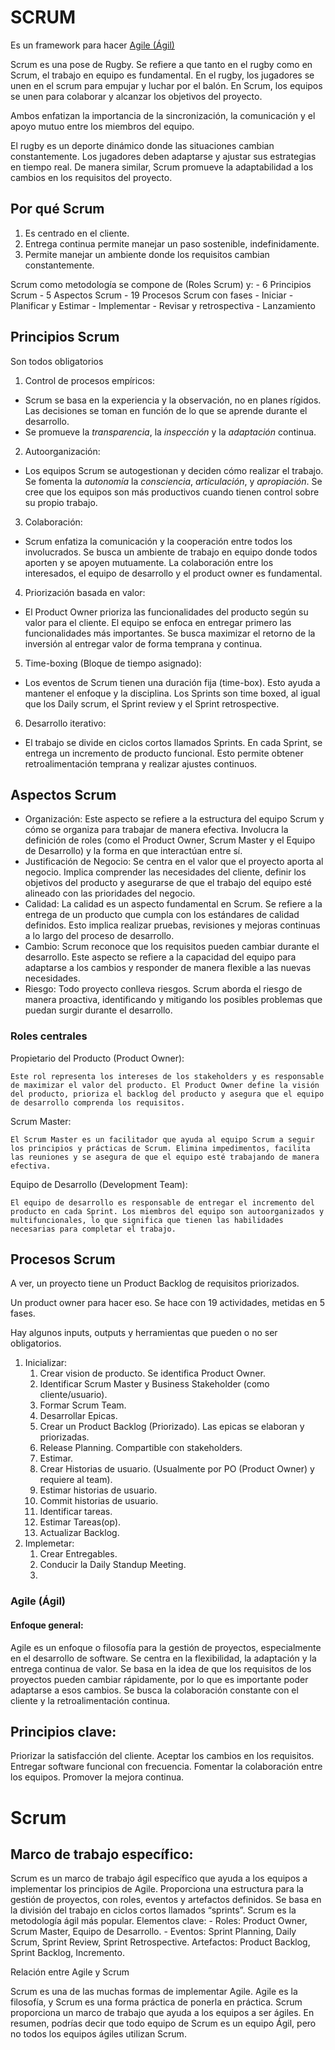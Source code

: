 # SCRUM

Es un framework para hacer [Agile (Ágil)](#agile-ágil)

Scrum es una pose de Rugby. Se refiere a que tanto en el rugby como en Scrum, el trabajo en equipo es fundamental. En el rugby, los jugadores se unen en el scrum para empujar y luchar por el balón. En Scrum, los equipos se unen para colaborar y alcanzar los objetivos del proyecto.

Ambos enfatizan la importancia de la sincronización, la comunicación y el apoyo mutuo entre los miembros del equipo.

El rugby es un deporte dinámico donde las situaciones cambian constantemente. Los jugadores deben adaptarse y ajustar sus estrategias en tiempo real. De manera similar, Scrum promueve la adaptabilidad a los cambios en los requisitos del proyecto.

## Por qué Scrum

1. Es centrado en el cliente.
2. Entrega continua permite manejar un paso sostenible, indefinidamente.
3. Permite manejar un ambiente donde los requisitos cambian constantemente.

Scrum como metodología se compone de (Roles Scrum) y:
    - 6 Principios Scrum
    - 5 Aspectos Scrum
    - 19 Procesos Scrum con fases
      - Iniciar
      - Planificar y Estimar
      - Implementar
      - Revisar y retrospectiva
      - Lanzamiento
    


## Principios Scrum 

Son todos obligatorios

1. Control de procesos empíricos:

- Scrum se basa en la experiencia y la observación, no en planes rígidos. Las decisiones se toman en función de lo que se aprende durante el desarrollo.
- Se promueve la *transparencia*, la *inspección* y la *adaptación* continua. 

2. Autoorganización:

- Los equipos Scrum se autogestionan y deciden cómo realizar el trabajo. Se fomenta la *autonomía* la *consciencia*, *articulación*, y *apropiación*. Se cree que los equipos son más productivos cuando tienen control sobre su propio trabajo.

3. Colaboración:

- Scrum enfatiza la comunicación y la cooperación entre todos los involucrados. Se busca un ambiente de trabajo en equipo donde todos aporten y se apoyen mutuamente. La colaboración entre los interesados, el equipo de desarrollo y el product owner es fundamental.

4. Priorización basada en valor:

- El Product Owner prioriza las funcionalidades del producto según su valor para el cliente. El equipo se enfoca en entregar primero las funcionalidades más importantes. Se busca maximizar el retorno de la inversión al entregar valor de forma temprana y continua.

5. Time-boxing (Bloque de tiempo asignado):

- Los eventos de Scrum tienen una duración fija (time-box). Esto ayuda a mantener el enfoque y la disciplina. Los Sprints son time boxed, al igual que los Daily scrum, el Sprint review y el Sprint retrospective.

6. Desarrollo iterativo:

- El trabajo se divide en ciclos cortos llamados Sprints. En cada Sprint, se entrega un incremento de producto funcional. Esto permite obtener retroalimentación temprana y realizar ajustes continuos.

## Aspectos Scrum


- Organización: Este aspecto se refiere a la estructura del equipo Scrum y cómo se organiza para trabajar de manera efectiva. Involucra la definición de roles (como el Product Owner, Scrum Master y el Equipo de Desarrollo) y la forma en que interactúan entre sí.
- Justificación de Negocio: Se centra en el valor que el proyecto aporta al negocio. Implica comprender las necesidades del cliente, definir los objetivos del producto y asegurarse de que el trabajo del equipo esté alineado con las prioridades del negocio.
- Calidad: La calidad es un aspecto fundamental en Scrum. Se refiere a la entrega de un producto que cumpla con los estándares de calidad definidos. Esto implica realizar pruebas, revisiones y mejoras continuas a lo largo del proceso de desarrollo.
- Cambio: Scrum reconoce que los requisitos pueden cambiar durante el desarrollo. Este aspecto se refiere a la capacidad del equipo para adaptarse a los cambios y responder de manera flexible a las nuevas necesidades.
- Riesgo: Todo proyecto conlleva riesgos. Scrum aborda el riesgo de manera proactiva, identificando y mitigando los posibles problemas que puedan surgir durante el desarrollo.



### Roles centrales

Propietario del Producto (Product Owner):

    Este rol representa los intereses de los stakeholders y es responsable de maximizar el valor del producto. El Product Owner define la visión del producto, prioriza el backlog del producto y asegura que el equipo de desarrollo comprenda los requisitos.

Scrum Master:

    El Scrum Master es un facilitador que ayuda al equipo Scrum a seguir los principios y prácticas de Scrum. Elimina impedimentos, facilita las reuniones y se asegura de que el equipo esté trabajando de manera efectiva.

Equipo de Desarrollo (Development Team):

    El equipo de desarrollo es responsable de entregar el incremento del producto en cada Sprint. Los miembros del equipo son autoorganizados y multifuncionales, lo que significa que tienen las habilidades necesarias para completar el trabajo.

## Procesos Scrum

A ver, un proyecto tiene un Product Backlog de requisitos priorizados.

Un product owner para hacer eso. Se hace con 19 actividades, metidas en 5 fases.

Hay algunos inputs, outputs y herramientas que pueden o no ser obligatorios.

1. Inicializar:
   1. Crear vision de producto. Se identifica Product Owner.
   2. Identificar Scrum Master y Business Stakeholder (como cliente/usuario).
   3. Formar Scrum Team.
   4. Desarrollar Epicas.
   5. Crear un Product Backlog (Priorizado). Las epicas se elaboran y priorizadas.
   6. Release Planning. Compartible con stakeholders.
   7. Estimar.
   8. Crear Historias de usuario. (Usualmente por PO (Product Owner) y requiere al team). 
   9. Estimar historias de usuario.
   10. Commit historias de usuario.
   11. Identificar tareas.
   12. Estimar Tareas(op).
   13. Actualizar Backlog.
2. Implemetar:
   1. Crear Entregables.
   2. Conducir la Daily Standup Meeting.
   3. 




### Agile (Ágil) {#agile-ágil}

#### Enfoque general:

Agile es un enfoque o filosofía para la gestión de proyectos, especialmente en el desarrollo de software. Se centra en la flexibilidad, la adaptación y la entrega continua de valor. Se basa en la idea de que los requisitos de los proyectos pueden cambiar rápidamente, por lo que es importante poder adaptarse a esos cambios. Se busca la colaboración constante con el cliente y la retroalimentación continua.

## Principios clave:

Priorizar la satisfacción del cliente. Aceptar los cambios en los requisitos. Entregar software funcional con frecuencia. Fomentar la colaboración entre los equipos. Promover la mejora continua.

# Scrum

## Marco de trabajo específico:

Scrum es un marco de trabajo ágil específico que ayuda a los equipos a implementar los principios de Agile. Proporciona una estructura para la gestión de proyectos, con roles, eventos y artefactos definidos. Se basa en la división del trabajo en ciclos cortos llamados "sprints". Scrum es la metodología ágil más popular. Elementos clave: - Roles: Product Owner, Scrum Master, Equipo de Desarrollo. - Eventos: Sprint Planning, Daily Scrum, Sprint Review, Sprint Retrospective. Artefactos: Product Backlog, Sprint Backlog, Incremento.

Relación entre Agile y Scrum

Scrum es una de las muchas formas de implementar Agile. Agile es la filosofía, y Scrum es una forma práctica de ponerla en práctica. Scrum proporciona un marco de trabajo que ayuda a los equipos a ser ágiles. En resumen, podrías decir que todo equipo de Scrum es un equipo Ágil, pero no todos los equipos ágiles utilizan Scrum.